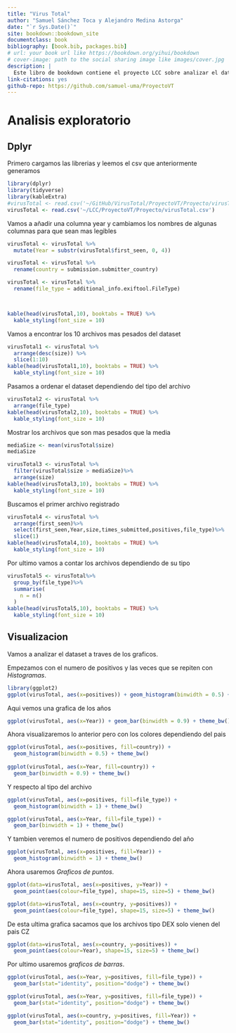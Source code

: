 ```yaml
--- 
title: "Virus Total"
author: "Samuel Sánchez Toca y Alejandro Medina Astorga"
date: "`r Sys.Date()`"
site: bookdown::bookdown_site
documentclass: book
bibliography: [book.bib, packages.bib]
# url: your book url like https://bookdown.org/yihui/bookdown
# cover-image: path to the social sharing image like images/cover.jpg
description: |
  Este libro de bookdown contiene el proyecto LCC sobre analizar el dataset de VirusTotal.
link-citations: yes
github-repo: https://github.com/samuel-uma/ProyectoVT
---
```


# Analisis exploratorio

## Dplyr

  
Primero cargamos las librerias y leemos el csv que anteriormente generamos
```r
library(dplyr)
library(tidyverse)
library(kableExtra)
#virusTotal <- read.csv('~/GitHub/VirusTotal/ProyectoVT/Proyecto/virusTotal.csv')
virusTotal <- read.csv('~/LCC/ProyectoVT/Proyecto/virusTotal.csv')

```
Vamos a añadir una columna year y cambiamos los nombres de algunas columnas para que sean mas legibles

```r
virusTotal <- virusTotal %>% 
  mutate(Year = substr(virusTotal$first_seen, 0, 4))

virusTotal <- virusTotal %>%
  rename(country = submission.submitter_country)

virusTotal <- virusTotal %>%
  rename(file_type = additional_info.exiftool.FileType)



kable(head(virusTotal,10), booktabs = TRUE) %>%
  kable_styling(font_size = 10)

```

Vamos a encontrar los 10 archivos mas pesados del dataset  
  
```r
virusTotal1 <- virusTotal %>%
  arrange(desc(size)) %>%
  slice(1:10)
kable(head(virusTotal1,10), booktabs = TRUE) %>%
  kable_styling(font_size = 10)
```


Pasamos a ordenar el dataset dependiendo del tipo del archivo

```r
virusTotal2 <- virusTotal %>%
  arrange(file_type)
kable(head(virusTotal2,10), booktabs = TRUE) %>%
  kable_styling(font_size = 10)
```

Mostrar los archivos que son mas pesados que la media

```r

mediaSize <- mean(virusTotal$size)
mediaSize

virusTotal3 <- virusTotal %>%
  filter(virusTotal$size > mediaSize)%>%
  arrange(size)
kable(head(virusTotal3,10), booktabs = TRUE) %>%
  kable_styling(font_size = 10)
```

Buscamos el primer archivo registrado
```r

virusTotal4 <- virusTotal %>%
  arrange(first_seen)%>%
  select(first_seen,Year,size,times_submitted,positives,file_type)%>%
  slice(1)
kable(head(virusTotal4,10), booktabs = TRUE) %>%
  kable_styling(font_size = 10)
```


Por ultimo vamos a contar los archivos dependiendo de su tipo

```r
virusTotal5 <- virusTotal%>%
  group_by(file_type)%>%
  summarise(
    n = n()
  )
kable(head(virusTotal5,10), booktabs = TRUE) %>%
  kable_styling(font_size = 10)
```

## Visualizacion

Vamos a analizar el dataset a traves de los graficos.

Empezamos con el numero de positivos y las veces que se repiten con *Histogramas*.
```r

library(ggplot2)
ggplot(virusTotal, aes(x=positives)) + geom_histogram(binwidth = 0.5) + theme_bw()
```

Aqui vemos una grafica de los años
```r
ggplot(virusTotal, aes(x=Year)) + geom_bar(binwidth = 0.9) + theme_bw()
```

Ahora visualizaremos lo anterior pero con los colores dependiendo del pais
```r
ggplot(virusTotal, aes(x=positives, fill=country)) + 
  geom_histogram(binwidth = 0.5) + theme_bw()
              
ggplot(virusTotal, aes(x=Year, fill=country)) + 
  geom_bar(binwidth = 0.9) + theme_bw()
```

Y respecto al tipo del archivo
```r
ggplot(virusTotal, aes(x=positives, fill=file_type)) + 
  geom_histogram(binwidth = 1) + theme_bw()

ggplot(virusTotal, aes(x=Year, fill=file_type)) + 
  geom_bar(binwidth = 1) + theme_bw()
```


Y tambien veremos el numero de positivos dependiendo del año
```r
ggplot(virusTotal, aes(x=positives, fill=Year)) + 
  geom_histogram(binwidth = 1) + theme_bw()
```

Ahora usaremos *Graficos de puntos*.
```r
ggplot(data=virusTotal, aes(x=positives, y=Year)) +
  geom_point(aes(colour=file_type), shape=15, size=5) + theme_bw()

ggplot(data=virusTotal, aes(x=country, y=positives)) +
  geom_point(aes(colour=file_type), shape=15, size=5) + theme_bw()
```
De esta ultima grafica sacamos que los archivos tipo DEX solo vienen del pais CZ


```r
ggplot(data=virusTotal, aes(x=country, y=positives)) +
  geom_point(aes(colour=Year), shape=15, size=5) + theme_bw()
```


Por ultimo usaremos *graficos de barras*.
```r

ggplot(virusTotal, aes(x=Year, y=positives, fill=file_type)) +
  geom_bar(stat="identity", position="dodge") + theme_bw()

ggplot(virusTotal, aes(x=Year, y=positives, fill=file_type)) +
  geom_bar(stat="identity", position="dodge") + theme_bw()

ggplot(virusTotal, aes(x=country, y=positives, fill=Year)) +
  geom_bar(stat="identity", position="dodge") + theme_bw()
```



